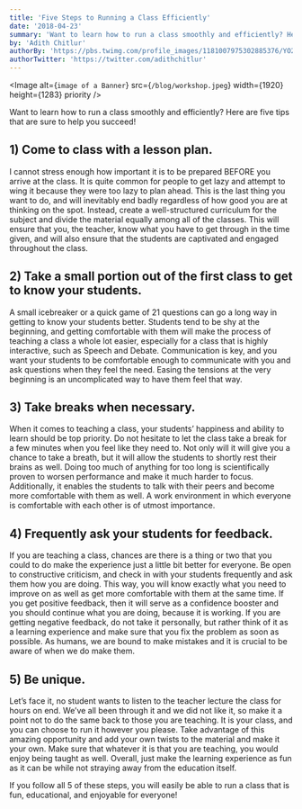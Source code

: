```yaml
---
title: 'Five Steps to Running a Class Efficiently'
date: '2018-04-23'
summary: 'Want to learn how to run a class smoothly and efficiently? Here are five tips that are sure to help you succeed!'
by: 'Adith Chitlur'
authorBy: 'https://pbs.twimg.com/profile_images/1181007975302885376/YO2KFlfk_400x400.jpg'
authorTwitter: 'https://twitter.com/adithchitlur'
---
```


<Image
  alt={`image of a Banner`}
  src={`/blog/workshop.jpeg`}
  width={1920}
  height={1283}
  priority
/>

Want to learn how to run a class smoothly and efficiently? Here are five tips that are sure to help you succeed!

## 1) Come to class with a lesson plan.

I cannot stress enough how important it is to be prepared BEFORE you arrive at the class. It is quite common for people to get lazy and attempt to wing it because they were too lazy to plan ahead. This is the last thing you want to do, and will inevitably end badly regardless of how good you are at thinking on the spot. Instead, create a well-structured curriculum for the subject and divide the material equally among all of the classes. This will ensure that you, the teacher, know what you have to get through in the time given, and will also ensure that the students are captivated and engaged throughout the class.

## 2) Take a small portion out of the first class to get to know your students.

A small icebreaker or a quick game of 21 questions can go a long way in getting to know your students better. Students tend to be shy at the beginning, and getting comfortable with them will make the process of teaching a class a whole lot easier, especially for a class that is highly interactive, such as Speech and Debate. Communication is key, and you want your students to be comfortable enough to communicate with you and ask questions when they feel the need. Easing the tensions at the very beginning is an uncomplicated way to have them feel that way.

## 3) Take breaks when necessary.

When it comes to teaching a class, your students’ happiness and ability to learn should be top priority. Do not hesitate to let the class take a break for a few minutes when you feel like they need to. Not only will it will give you a chance to take a breath, but it will allow the students to shortly rest their brains as well. Doing too much of anything for too long is scientifically proven to worsen performance and make it much harder to focus. Additionally, it enables the students to talk with their peers and become more comfortable with them as well. A work environment in which everyone is comfortable with each other is of utmost importance.

## 4) Frequently ask your students for feedback.

If you are teaching a class, chances are there is a thing or two that you could to do make the experience just a little bit better for everyone. Be open to constructive criticism, and check in with your students frequently and ask them how you are doing. This way, you will know exactly what you need to improve on as well as get more comfortable with them at the same time. If you get positive feedback, then it will serve as a confidence booster and you should continue what you are doing, because it is working. If you are getting negative feedback, do not take it personally, but rather think of it as a learning experience and make sure that you fix the problem as soon as possible. As humans, we are bound to make mistakes and it is crucial to be aware of when we do make them.

## 5) Be unique.

Let’s face it, no student wants to listen to the teacher lecture the class for hours on end. We’ve all been through it and we did not like it, so make it a point not to do the same back to those you are teaching. It is your class, and you can choose to run it however you please. Take advantage of this amazing opportunity and add your own twists to the material and make it your own. Make sure that whatever it is that you are teaching, you would enjoy being taught as well. Overall, just make the learning experience as fun as it can be while not straying away from the education itself.

If you follow all 5 of these steps, you will easily be able to run a class that is fun, educational, and enjoyable for everyone!
